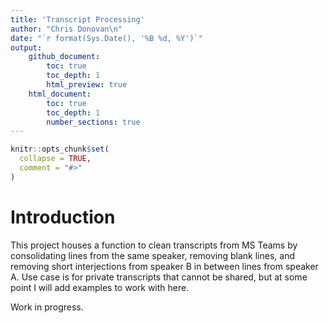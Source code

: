 ```yaml
---
title: 'Transcript Processing'
author: "Chris Donovan\n"
date: "`r format(Sys.Date(), '%B %d, %Y')`"
output: 
    github_document:
        toc: true
        toc_depth: 1
        html_preview: true
    html_document:
        toc: true
        toc_depth: 1
        number_sections: true
---
```


```r
knitr::opts_chunk$set(
  collapse = TRUE,
  comment = "#>"
)
```

# Introduction

This project houses a function to clean transcripts from MS Teams by consolidating lines from the same speaker, removing blank lines, and removing short interjections from speaker B in between lines from speaker A. Use case is for private transcripts that cannot be shared, but at some point I will add examples to work with here.

Work in progress.

